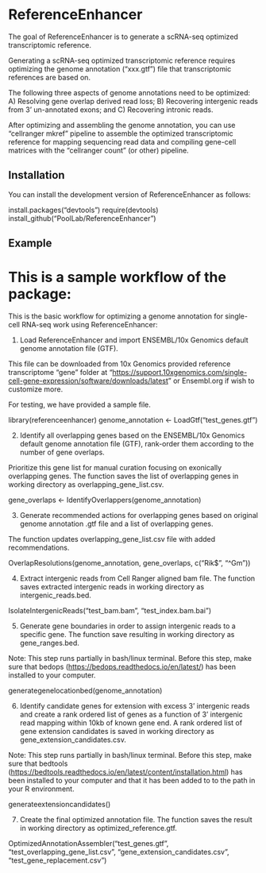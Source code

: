 # ReferenceEnhancer

The goal of ReferenceEnhancer is to generate a scRNA-seq optimized transcriptomic reference.

Generating a scRNA-seq optimized transcriptomic reference requires optimizing the genome annotation ("xxx.gtf") file that transcriptomic references are based on.

The following three aspects of genome annotations need to be optimized: A) Resolving gene overlap derived read loss; B) Recovering intergenic reads from 3' un-annotated exons; and C) Recovering intronic reads.

After optimizing and assembling the genome annotation, you can use "cellranger mkref" pipeline to assemble the optimized transcriptomic reference for mapping sequencing read data and compiling gene-cell matrices with the "cellranger count" (or other) pipeline.

## Installation

You can install the development version of ReferenceEnhancer as follows:

install.packages("devtools")
require(devtools)
install_github("PoolLab/ReferenceEnhancer")


## Example

# This is a sample workflow of the package:

This is the basic workflow for optimizing a genome annotation for single-cell RNA-seq work using ReferenceEnhancer:

1.  Load ReferenceEnhancer and import ENSEMBL/10x Genomics default genome annotation file (GTF).

This file can be downloaded from 10x Genomics provided reference transcriptome "gene" folder at "<https://support.10xgenomics.com/single-cell-gene-expression/software/downloads/latest>" or Ensembl.org if wish to customize more.

For testing, we have provided a sample file.

library(referenceenhancer)
genome_annotation <- LoadGtf("test_genes.gtf")


2.  Identify all overlapping genes based on the ENSEMBL/10x Genomics default genome annotation file (GTF), rank-order them according to the number of gene overlaps.

Prioritize this gene list for manual curation focusing on exonically overlapping genes. The function saves the list of overlapping genes in working directory as overlapping_gene_list.csv.

gene_overlaps <- IdentifyOverlappers(genome_annotation)

3.  Generate recommended actions for overlapping genes based on original genome annotation .gtf file and a list of overlapping genes.

The function updates overlapping_gene_list.csv file with added recommendations.

OverlapResolutions(genome_annotation, gene_overlaps, c("Rik$", "^Gm"))

4.  Extract intergenic reads from Cell Ranger aligned bam file. The function saves extracted intergenic reads in working directory as intergenic_reads.bed.

IsolateIntergenicReads("test_bam.bam", "test_index.bam.bai")

5.  Generate gene boundaries in order to assign intergenic reads to a specific gene. The function save resulting in working directory as gene_ranges.bed.

Note: This step runs partially in bash/linux terminal. Before this step, make sure that bedops (<https://bedops.readthedocs.io/en/latest/>) has been installed to your computer.

generategenelocationbed(genome_annotation)

6.  Identify candidate genes for extension with excess 3' intergenic reads and create a rank ordered list of genes as a function of 3' intergenic read mapping within 10kb of known gene end. A rank ordered list of gene extension candidates is saved in working directory as gene_extension_candidates.csv.

Note: This step runs partially in bash/linux terminal. Before this step, make sure that bedtools (<https://bedtools.readthedocs.io/en/latest/content/installation.html>) has been installed to your computer and that it has been added to to the path in your R environment.

generateextensioncandidates()

7.  Create the final optimized annotation file. The function saves the result in working directory as optimized_reference.gtf.

OptimizedAnnotationAssembler("test_genes.gtf", "test_overlapping_gene_list.csv", "gene_extension_candidates.csv", "test_gene_replacement.csv")
